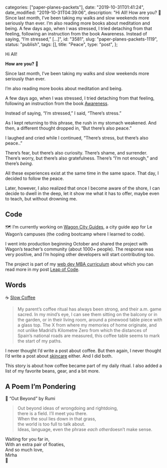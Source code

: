 
  categories: ["paper-planes-packets"],
  date: "2019-10-31T01:41:24",
  date_modified: "2019-10-31T04:39:06",
  description:
    "Hi All! How are you? 🍃 Since last month, I’ve been taking my walks and slow weekends more seriously than ever. I’m also reading more books about meditation and being. A few days ago, when I was stressed, I tried detaching from that feeling, following an instruction from the book Awareness. Instead of saying, “I’m stressed,” […]",
  id: "3581",
  slug: "paper-planes-packets-1119",
  status: "publish",
  tags: [],
  title: "Peace",
  type: "post",
};


Hi All!

**How are you?** 🍃

Since last month, I’ve been taking my walks and slow weekends more seriously than ever.

I’m also reading more books about meditation and being.

A few days ago, when I was stressed, I tried detaching from that feeling, following an instruction from the book [Awareness](https://www.amazon.com/dp/0385249373).

Instead of saying, “I’m stressed,” I said, “There’s stress.”

As I kept returning to this phrase, the rush in my stomach weakened. And then, a different thought dropped in, “But there’s also peace.”

I laughed and cried while I continued, “There’s stress, but there’s also peace..”

There’s fear, but there’s also curiosity. There’s shame, and surrender. There’s worry, but there’s also gratefulness. There’s “I’m not enough,” and there’s _being_.

All these experiences exist at the same time in the same space. That day, I decided to follow the peace.

Later, however, I also realized that once I become aware of the shore, I can decide to dwell in the deep, let it show me what it has to offer, maybe even to teach, but without drowning me.

## Code

🗺 I’m currently working on [Wagon City Guides](https://wagon-city-guides.herokuapp.com/), a city guide app for Le Wagon’s campuses (the coding bootcamp where I learned to code).

I went into production beginning October and shared the project with Wagon’s teacher’s community (about 1000+ people). The response was very positive, and I’m hoping other developers will start contributing too.

The project is part of my [web dev MBA curriculum](/posts/leap-of-code/#curriculum) about which you can read more in my post [Leap of Code](/posts/leap-of-code).

## Words

☕️ [Slow Coffee](/posts/slow-coffee)

> My parent’s coffee ritual has always been strong, and their a.m. game sacred. In my mind’s eye, I can see them sitting on the balcony or in the garden, or in their living room, around a pinewood table piece with a glass top. The X from where my memories of home originate, and not unlike Madrid’s Kilometre Zero from which the distances of Spain’s national roads are measured, this coffee table seems to mark the start of my paths.

I never thought I’d write a post about coffee. But then again, I never thought I’d write a post about [skincare](/posts/korean-skin-care-routine/) either. And I did both.

This story is about how coffee became part of my daily ritual. I also added a list of my favorite beans, gear, and a bit more.

## A Poem I’m Pondering

🔖 “Out Beyond” by Rumi

> Out beyond ideas of wrongdoing and rightdoing,\
> there is a field. I’ll meet you there.\
> When the soul lies down in that grass,\
> the world is too full to talk about.\
> Ideas, language, even the phrase *each other*doesn’t make sense.

Waiting for you far in,\
With an extra pair of floaties,\
And so much love,\
Mirha\
🌊
